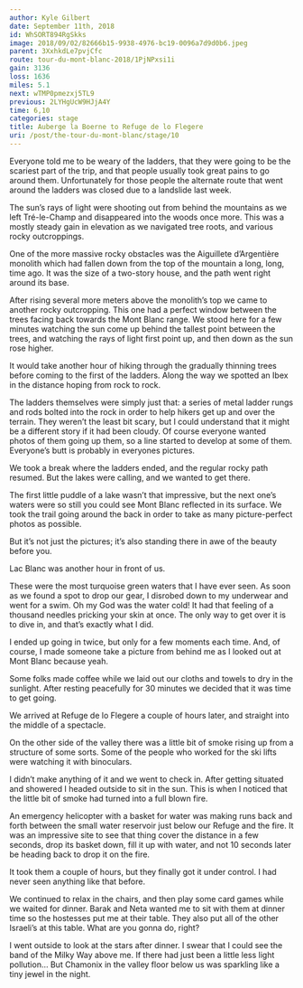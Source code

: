```yaml
---
author: Kyle Gilbert
date: September 11th, 2018
id: WhSORT894RgSkks
image: 2018/09/02/82666b15-9938-4976-bc19-0096a7d9d0b6.jpeg
parent: 3XxhkdLe7pvjCfc
route: tour-du-mont-blanc-2018/1PjNPxsi1i
gain: 3136
loss: 1636
miles: 5.1
next: wTMP0pmezxj5TL9
previous: 2LYHgUcW9HJjA4Y
time: 6,10
categories: stage
title: Auberge la Boerne to Refuge de lo Flegere
uri: /post/the-tour-du-mont-blanc/stage/10
---
```


<Stats />

<Route />

Everyone told me to be weary of the ladders, that they were going to be
the scariest part of the trip, and that people usually took great pains to go
around them. Unfortunately for those people the alternate route that went
around the ladders was closed due to a landslide last week.

The sun’s rays of light were shooting out from behind the mountains as we left
Tré-le-Champ and disappeared into the woods once more. This was a mostly steady
gain in elevation as we navigated tree roots, and various rocky outcroppings.

One of the more massive rocky obstacles was the Aiguillete d’Argentière monolith
which had fallen down from the top of the mountain a long, long, time ago. It
was the size of a two-story house, and the path went right around its base.

After rising several more meters above the monolith’s top we came to another
rocky outcropping. This one had a perfect window between the trees facing back
towards the Mont Blanc range. We stood here for a few minutes watching the sun
come up behind the tallest point between the trees, and watching the rays of
light first point up, and then down as the sun rose higher.

It would take another hour of hiking through the gradually thinning trees before
coming to the first of the ladders. Along the way we spotted an Ibex in the
distance hoping from rock to rock.

The ladders themselves were simply just that: a series of metal ladder rungs and
rods bolted into the rock in order to help hikers get up and over the terrain.
They weren’t the least bit scary, but I could understand that it might be a
different story if it had been cloudy. Of course everyone wanted photos of them
going up them, so a line started to develop at some of them. Everyone’s butt is
probably in everyones pictures.

We took a break where the ladders ended, and the regular rocky path resumed. But
the lakes were calling, and we wanted to get there.

The first little puddle of a lake wasn’t that impressive, but the next one’s
waters were so still you could see Mont Blanc reflected in its surface. We took
the trail going around the back in order to take as many picture-perfect photos
as possible.

But it’s not just the pictures; it’s also standing there in awe of the beauty
before you.

Lac Blanc was another hour in front of us.

These were the most turquoise green waters that I have ever seen. As soon as we
found a spot to drop our gear, I disrobed down to my underwear and went for a
swim. Oh my God was the water cold! It had that feeling of a thousand needles
pricking your skin at once. The only way to get over it is to dive in, and
that’s exactly what I did.

I ended up going in twice, but only for a few moments each time. And, of course,
I made someone take a picture from behind me as I looked out at Mont Blanc
because yeah.

Some folks made coffee while we laid out our cloths and towels to dry in the
sunlight. After resting peacefully for 30 minutes we decided that it was time
to get going.

We arrived at Refuge de lo Flegere a couple of hours later, and straight into
the middle of a spectacle.

On the other side of the valley there was a little bit of smoke rising up from a
structure of some sorts. Some of the people who worked for the ski lifts were
watching it with binoculars.

I didn’t make anything of it and we went to check in. After getting situated and
showered I headed outside to sit in the sun. This is when I noticed that the
little bit of smoke had turned into a full blown fire.

An emergency helicopter with a basket for water was making runs back and forth
between the small water reservoir just below our Refuge and the fire. It was an
impressive site to see that thing cover the distance in a few seconds, drop its
basket down, fill it up with water, and not 10 seconds later be heading back to
drop it on the fire.

It took them a couple of hours, but they finally got it under control. I had
never seen anything like that before.

We continued to relax in the chairs, and then play some card games while we
waited for dinner. Barak and Neta wanted me to sit with them at dinner time so
the hostesses put me at their table. They also put all of the other Israeli’s
at this table. What are you gonna do, right?

I went outside to look at the stars after dinner. I swear that I could see the
band of the Milky Way above me. If there had just been a little less light
pollution… But Chamonix in the valley floor below us was sparkling like a tiny
jewel in the night.

